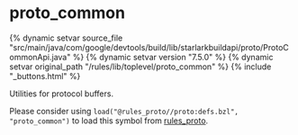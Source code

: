 <html devsite>
<head>
  <meta name="project_path" value="/_project.yaml">
  <meta name="book_path" value="/versions/7.5.0/_book.yaml">
</head>
<body>

<h1 class="page-title" id="modules.proto_common">proto_common</h1>

{% dynamic setvar source_file "src/main/java/com/google/devtools/build/lib/starlarkbuildapi/proto/ProtoCommonApi.java" %}
{% dynamic setvar version "7.5.0" %}
{% dynamic setvar original_path "/rules/lib/toplevel/proto_common" %}
{% include "_buttons.html" %}
<!-- {% raw %} -->

Utilities for protocol buffers. <p>Please consider using <code>load("@rules_proto//proto:defs.bzl", "proto_common")</code> to load this symbol from <a href="https://github.com/bazelbuild/rules_proto">rules_proto</a>.</p>



</body>
</html>

<!-- {% endraw %} -->

